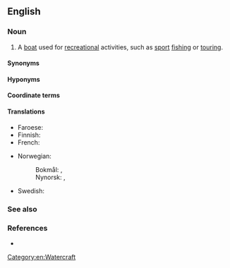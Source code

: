 {{also|pleasurecraft}}
==English==
{{wikipedia}}

===Noun===
{{en-noun|pleasure craft}}

# A [[boat]] used for [[recreation]]al activities, such as [[sport]] [[fishing]] or [[tour]]ing.

====Synonyms====
{{col3|en|
|pleasure boat
}}

====Hyponyms====
{{col3|en|
|cabin cruiser
}}

====Coordinate terms====
{{col3|en|
|watercraft
|boat
|ship
|yacht
}}

====Translations====
{{trans-top|boat used for recreation}}
* Faroese: {{t|fo|stuttleikaskip|n}}
* Finnish: {{t|fi|huvialus}}
* French: {{t+|fr|bateau de plaisance|m}}
{{trans-mid}}
* Norwegian:
*: Bokmål: {{t|nb|fritidsbåt|m}}, {{t|nb|lystbåt|m}}
*: Nynorsk: {{t|nn|fritidsbåt|m}}, {{t|nn|lystbåt|m}}
* Swedish: {{t+|sv|fritidsbåt|c}}
{{trans-bottom}}

===See also===
{{col3|en|
|banana boat
|cruiseliner
|floating restaurant
|party boat
|tourboat
}}

===References===
* {{R:OneLook}}

[[Category:en:Watercraft]]
